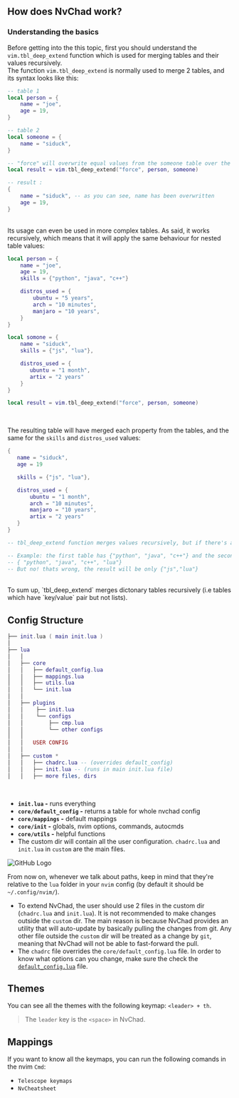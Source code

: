 ## How does NvChad work? 

### Understanding the basics

Before getting into the this topic, first you should understand the `vim.tbl_deep_extend` function which is used for merging tables and their values recursively.  
The function `vim.tbl_deep_extend` is normally used to merge 2 tables, and its syntax looks like this: 

```lua
-- table 1
local person = {
    name = "joe",
    age = 19,
}

-- table 2
local someone = {
    name = "siduck",
}

-- "force" will overwrite equal values from the someone table over the person table
local result = vim.tbl_deep_extend("force", person, someone)

-- result : 
{
    name = "siduck", -- as you can see, name has been overwritten
    age = 19,
}
```

<br />
Its usage can even be used in more complex tables. As said, it works recursively, which means that it will apply the same behaviour for nested table values: 

```lua
local person = {
    name = "joe",
    age = 19,
    skills = {"python", "java", "c++"}

    distros_used = {
        ubuntu = "5 years",
        arch = "10 minutes",
        manjaro = "10 years",
    }
}

local somone = {
    name = "siduck",
    skills = {"js", "lua"},

    distros_used = {
       ubuntu = "1 month",
       artix = "2 years"
    }
}

local result = vim.tbl_deep_extend("force", person, someone)
```
<br/>

The resulting table will have merged each property from the tables, and the same for the `skills` and `distros_used` values:

```lua
{
   name = "siduck",
   age = 19

   skills = {"js", "lua"},

   distros_used = {
       ubuntu = "1 month",
       arch = "10 minutes",
       manjaro = "10 years",
       artix = "2 years"
   }
}

-- tbl_deep_extend function merges values recursively, but if there's an array (list), it won't merge the list tables. 

-- Example: the first table has {"python", "java", "c++"} and the second table has {"js","lua"}. Now you might be wondering that it should merge it like this: 
-- { "python", "java", "c++", "lua"}
-- But no! thats wrong, the result will be only {"js","lua"}
```

<br/>
To sum up, `tbl_deep_extend` merges dictonary tables recursively (i.e tables which have `key/value` pair but not lists).

## Config Structure

```lua
├── init.lua ( main init.lua )
│
├── lua
│   │
│   ├── core
│   │   ├── default_config.lua
│   │   ├── mappings.lua
│   │   ├── utils.lua 
│   │   └── init.lua  
│   │
│   ├── plugins
│   │    ├── init.lua 
│   │    └── configs
│   │        ├── cmp.lua
│   │        └── other configs
│   │  
│   │   USER CONFIG  
│   │  
│   ├── custom *
│   │   ├── chadrc.lua -- (overrides default_config)
│   │   ├── init.lua -- (runs in main init.lua file)
│   │   ├── more files, dirs
```
<br/>

- **`init.lua` -** runs everything
- **`core/default_config` -** returns a table for whole nvchad config 
- **`core/mappings` -** default mappings
- **`core/init` -** globals, nvim options, commands, autocmds 
- **`core/utils` -** helpful functions
- The custom dir will contain all the user configuration. `chadrc.lua` and `init.lua` in `custom` are the main files.

![GitHub Logo](/illustrations/config_nutshell.webp)

From now on, whenever we talk about paths, keep in mind that they're relative to the `lua` folder in your `nvim` config (by default it should be `~/.config/nvim/`).

- To extend NvChad, the user should use 2 files in the custom dir (`chadrc.lua` and `init.lua`). It is not recommended to make changes outside the `custom` dir. The main reason is because NvChad provides an utility that will auto-update by basically pulling the changes from git. Any other file outside the `custom` dir will be treated as a change by `git`, meaning that NvChad will not be able to fast-forward the pull.
- The `chadrc` file overrides the `core/default_config.lua` file. In order to know what options can you change, make sure the check the [`default_config.lua`](https://github.com/NvChad/NvChad/blob/v2.0/lua/core/default_config.lua) file.

## Themes

You can see all the themes with the following keymap: `<leader> + th`.

> The `leader` key is the `<space>` in NvChad. 

## Mappings

If you want to know all the keymaps, you can run the following comands in the nvim `Cmd`:

- `Telescope keymaps` 
- `NvCheatsheet`

